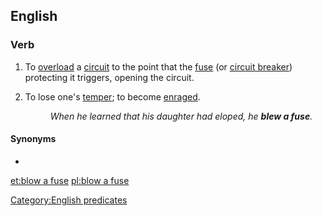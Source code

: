 ==English==

===Verb===
{{en-verb|head=[[blow]] [[a]] [[fuse]]|blows a fuse|blowing a fuse|blew a fuse|blown a fuse}}

# To [[overload]] a [[circuit]] to the point that the [[fuse]] (or [[circuit breaker]]) protecting it triggers, opening the circuit.
# {{label|en|idiomatic}} To lose one's [[temper]]; to become [[enraged]].
#: ''When he learned that his daughter had eloped, he '''blew a fuse'''.''

====Synonyms====
* {{l|en|blow a gasket}}

[[Category:English predicates]]

[[et:blow a fuse]]
[[pl:blow a fuse]]